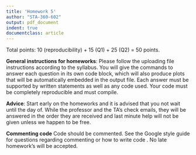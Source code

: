 ```yaml
---
title: 'Homework 5'
author: "STA-360-602"
output: pdf_document
indent: true
documentclass: article
---
```


Total points: 10 (reproducibility) + 15 (Q1) + 25 (Q2) = 50 points.\

**General instructions for homeworks**: Please follow the uploading file instructions according to the syllabus. You will give the commands to answer each question in its own code block, which will also produce plots that will be automatically embedded in the output file. Each answer must be supported by written statements as well as any code used. Your code must be completely reproducible and must compile. 

**Advice**: Start early on the homeworks and it is advised that you not wait until the day of. While the professor and the TA's check emails, they will be answered in the order they are received and last minute help will not be given unless we happen to be free.  

**Commenting code**
Code should be commented. See the Google style guide for questions regarding commenting or how to write 
code \url{https://google.github.io/styleguide/Rguide.xml}. No late homework's will be accepted.

\begin{enumerate}
\item (15 points, 5 points each) Hoff, 3.12 (Jeffrey's prior).

Jeffrey's (1961) suggested a default rule for generating a prior distribution of a parameter $\theta$ in a sampling model $p(y \mid \theta).$ Jeffreys' prior is given by 
$$p_J(\theta) \propto \sqrt{I(\theta)},$$
where $$I(\theta) = - E\left[
\frac{\partial^2 \log p(Y \mid \theta)}{\partial \theta^2}
\mid \theta \right]
$$ is the Fisher information. 
\begin{enumerate}
\item Let $Y \sim \text{Binomial}(n,\theta).$ Show that $p_J(\theta) \propto Beta(1/2,1/2).$
\item Re-parameterize the model in part a such that $\psi= \log[\theta/(1-\theta)].$ This implies that $p(y \mid \psi) = 
{n \choose y} e^{\psi y} (1 + e^{\psi})^{-n}.$ Show that 
$$p_J(\psi) \propto \frac{n^{1/2}e^{\psi/2}}{1+ e^{\psi}} \propto \frac{e^{\psi/2}}{1+ e^{\psi}}.$$
\item Take the prior distribution from (a) and apply the change of variables formula from exercise 3.10 (see Homework 4) to obtain the induced prior density on $\psi.$ This density should be the same as the one derived in part b) of this exercise. This consistency under re-parametrization is the defining characteristic of Jeffereys' prior. 
\end{enumerate}
  
\item Lab component (25 points total) Please refer to lab 5 and complete tasks 4---5.
\begin{enumerate}
\item (10 points) Task 4
\item (15 points) Task 5
\end{enumerate}
\end{enumerate}